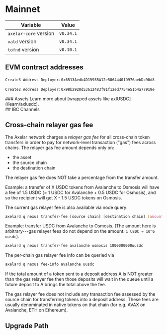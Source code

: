 # Mainnet



| Variable              | Value     |
| --------------------- | --------- |
| `axelar-core` version | `v0.34.1` |
| `vald` version        | `v0.34.1` |
| `tofnd` version       | `v0.10.1` |

## EVM contract addresses

<div className="space-y-1 mt-4">
  
<EVMChains client:only/>
 
`Create3 Address Deployer`: `0x6513Aedb4D1593BA12e50644401D976aebDc90d8`

`Create2 Address Deployer`: `0x98b2920d53612483f91f12ed7754e51b4a77919e`

</div>

<div className="space-y-1 mt-4">
  ### Assets Learn more about [wrapped assets like axlUSDC](/learn/axlusdc).
  <EVMAssets client:only environment="mainnet" />
</div>

<div className="space-y-1 mt-4">
  ## IBC Channels
  <IBCChannels client:only environment="mainnet" />
</div>

## Cross-chain relayer gas fee

The Axelar network charges a _relayer gas fee_ for all cross-chain token transfers in order to pay for network-level transaction ("gas") fees across chains.
The relayer gas fee amount depends only on:

- the asset
- the source chain
- the destination chain

<Callout emoji="💡">
  The relayer gas fee does NOT take a percentage from the transfer amount.
</Callout>

<div className="space-y-1 mt-4">
  <TransferFeeCalculator client:only environment="mainnet" />
</div>

Example: a transfer of X USDC tokens from Avalanche to Osmosis will have a fee of 1.5 USDC (= 1 USDC for Avalanche + 0.5 USDC for Osmosis),
and so the recipient will get X - 1.5 USDC tokens on Osmosis.

The current gas relayer fee is also available via node query:

```bash
axelard q nexus transfer-fee [source chain] [destination chain] [amount]
```

Example: transfer USDC from Avalanche to Osmosis. (The amount here is arbitrary---gas relayer fees do not depend on the amount. `1 USDC = 10^6 uusdc`).

```bash
axelard q nexus transfer-fee avalanche osmosis 1000000000uusdc
```

The per-chain gas relayer fee info can be queried via

```bash
axelard q nexus fee-info avalanche uusdc
```

If the total amount of a token sent to a deposit address A is NOT greater than the gas relayer fee
then those deposits will wait in the queue until a future deposit to A brings the total above the fee.

The gas relayer fee does not include any transaction fee assessed by the source chain for transferring tokens into a deposit address. These fees are usually denominated in native tokens on that chain (for e.g. AVAX on Avalanche, ETH on Ethereum).

## Upgrade Path

<UpgradePath />
